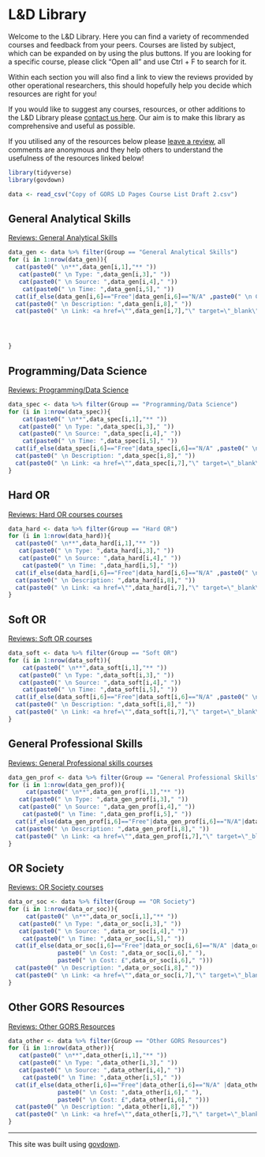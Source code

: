 # L&D Library

Welcome to the L&D Library. Here you can find a variety of recommended courses and feedback from your peers. Courses are listed by subject, which can be expanded on by using the plus buttons. If you are looking for a specific course, please click "Open all" and use Ctrl + F to search for it.

Within each section you will also find a link to view the reviews provided by other operational researchers, this should hopefully help you decide which resources are right for you!

If you would like to suggest any courses, resources, or other additions to the L&D Library please [contact us here](mailto:40885423.beisgov.onmicrosoft.com@emea.teams.ms). Our aim is to make this library as comprehensive and useful as possible.

::: {.warning}
If you utilised any of the resources below please [leave a review](https://airtable.com/shrDbLwOUCjoOi34D){target="_blank"}, all comments are anonymous and they help others to understand the usefulness of the resources linked below!
:::

```r
library(tidyverse)
library(govdown)

data <- read_csv("Copy of GORS LD Pages Course List Draft 2.csv")
```

::: {.accordion}
## General Analytical Skills
[Reviews: General Analytical Skills](https://airtable.com/shrVIHzn0GHqLIZAD/tblZfSMRzaGsSuODU?filter_Group=General%20Analytical%20Skills){target="_blank"} 

```r


data_gen <- data %>% filter(Group == "General Analytical Skills") 
for (i in 1:nrow(data_gen)){
  cat(paste0(" \n**",data_gen[i,1],"** "))
   cat(paste0(" \n Type: ",data_gen[i,3]," "))
   cat(paste0(" \n Source: ",data_gen[i,4]," "))
    cat(paste0(" \n Time: ",data_gen[i,5]," "))
  cat(if_else(data_gen[i,6]=="Free"|data_gen[i,6]=="N/A" ,paste0(" \n Cost: ",data_gen[i,6]," "), paste0(" \n Cost: £",data_gen[i,6]," ")))
  cat(paste0(" \n Description: ",data_gen[i,8]," "))
  cat(paste0(" \n Link: <a href=\"",data_gen[i,7],"\" target=\"_blank\">",data_gen[i,7],"</a> \n"))




}
```



## Programming/Data Science
[Reviews: Programming/Data Science](https://airtable.com/shrVIHzn0GHqLIZAD/tblZfSMRzaGsSuODU?filter_Group=Programming/Data%20Science){target="_blank"} 

```r
data_spec <- data %>% filter(Group == "Programming/Data Science") 
for (i in 1:nrow(data_spec)){
    cat(paste0(" \n**",data_spec[i,1],"** "))
   cat(paste0(" \n Type: ",data_spec[i,3]," "))
   cat(paste0(" \n Source: ",data_spec[i,4]," "))
    cat(paste0(" \n Time: ",data_spec[i,5]," "))
  cat(if_else(data_spec[i,6]=="Free"|data_spec[i,6]=="N/A" ,paste0(" \n Cost: ",data_spec[i,6]," "), paste0(" \n Cost: £",data_spec[i,6]," ")))
  cat(paste0(" \n Description: ",data_spec[i,8]," "))
  cat(paste0(" \n Link: <a href=\"",data_spec[i,7],"\" target=\"_blank\">",data_spec[i,7],"</a> \n"))
}


```


## Hard OR
[Reviews: Hard OR courses courses](https://airtable.com/shrVIHzn0GHqLIZAD/tblZfSMRzaGsSuODU?filter_Group=Hard%20OR){target="_blank"} 
```r
data_hard <- data %>% filter(Group == "Hard OR") 
for (i in 1:nrow(data_hard)){
  cat(paste0(" \n**",data_hard[i,1],"** "))
   cat(paste0(" \n Type: ",data_hard[i,3]," "))
   cat(paste0(" \n Source: ",data_hard[i,4]," "))
    cat(paste0(" \n Time: ",data_hard[i,5]," "))
  cat(if_else(data_hard[i,6]=="Free"|data_hard[i,6]=="N/A" ,paste0(" \n Cost: ",data_hard[i,6]," "), paste0(" \n Cost: £",data_hard[i,6]," ")))
  cat(paste0(" \n Description: ",data_hard[i,8]," "))
  cat(paste0(" \n Link: <a href=\"",data_hard[i,7],"\" target=\"_blank\">",data_hard[i,7],"</a> \n"))
}


```


## Soft OR
[Reviews: Soft OR courses](https://airtable.com/shrVIHzn0GHqLIZAD/tblZfSMRzaGsSuODU?filter_Group=Soft%20OR){target="_blank"} 

```r
data_soft <- data %>% filter(Group == "Soft OR") 
for (i in 1:nrow(data_soft)){
    cat(paste0(" \n**",data_soft[i,1],"** "))
   cat(paste0(" \n Type: ",data_soft[i,3]," "))
   cat(paste0(" \n Source: ",data_soft[i,4]," "))
    cat(paste0(" \n Time: ",data_soft[i,5]," "))
  cat(if_else(data_soft[i,6]=="Free"|data_soft[i,6]=="N/A" ,paste0(" \n Cost: ",data_soft[i,6]," "), paste0(" \n Cost: £",data_soft[i,6]," ")))
  cat(paste0(" \n Description: ",data_soft[i,8]," "))
  cat(paste0(" \n Link: <a href=\"",data_soft[i,7],"\" target=\"_blank\">",data_soft[i,7],"</a> \n"))
}

```


## General Professional Skills
[Reviews: General Professional skills courses](https://airtable.com/shrVIHzn0GHqLIZAD/tblZfSMRzaGsSuODU?filter_Group=General%20Professional%20Skills){target="_blank"} 

```r
data_gen_prof <- data %>% filter(Group == "General Professional Skills") 
for (i in 1:nrow(data_gen_prof)){
     cat(paste0(" \n**",data_gen_prof[i,1],"** "))
   cat(paste0(" \n Type: ",data_gen_prof[i,3]," "))
   cat(paste0(" \n Source: ",data_gen_prof[i,4]," "))
    cat(paste0(" \n Time: ",data_gen_prof[i,5]," "))
  cat(if_else(data_gen_prof[i,6]=="Free"|data_gen_prof[i,6]=="N/A"|data_gen_prof[i,6]=="See CSL" ,paste0(" \n Cost: ",data_gen_prof[i,6]," "), paste0(" \n Cost: £",data_gen_prof[i,6]," ")))
  cat(paste0(" \n Description: ",data_gen_prof[i,8]," "))
  cat(paste0(" \n Link: <a href=\"",data_gen_prof[i,7],"\" target=\"_blank\">",data_gen_prof[i,7],"</a> \n"))
}


```


## OR Society
[Reviews: OR Society courses](https://airtable.com/shrVIHzn0GHqLIZAD/tblZfSMRzaGsSuODU?filter_Group=OR%20Society){target="_blank"} 


```r
data_or_soc <- data %>% filter(Group == "OR Society") 
for (i in 1:nrow(data_or_soc)){
     cat(paste0(" \n**",data_or_soc[i,1],"** "))
   cat(paste0(" \n Type: ",data_or_soc[i,3]," "))
   cat(paste0(" \n Source: ",data_or_soc[i,4]," "))
    cat(paste0(" \n Time: ",data_or_soc[i,5]," "))
  cat(if_else(data_or_soc[i,6]=="Free"|data_or_soc[i,6]=="N/A" |data_or_soc[i,6]=="See OR Society" ,
              paste0(" \n Cost: ",data_or_soc[i,6]," "), 
              paste0(" \n Cost: £",data_or_soc[i,6]," ")))
  cat(paste0(" \n Description: ",data_or_soc[i,8]," "))
  cat(paste0(" \n Link: <a href=\"",data_or_soc[i,7],"\" target=\"_blank\">",data_or_soc[i,7],"</a> \n"))
}


```

## Other GORS Resources
[Reviews: Other GORS Resources](https://airtable.com/shrVIHzn0GHqLIZAD/tblZfSMRzaGsSuODU?filter_Group=Other%20GORS%20Resources){target="_blank"} 
```r
data_other <- data %>% filter(Group == "Other GORS Resources") 
for (i in 1:nrow(data_other)){
   cat(paste0(" \n**",data_other[i,1],"** "))
   cat(paste0(" \n Type: ",data_other[i,3]," "))
   cat(paste0(" \n Source: ",data_other[i,4]," "))
    cat(paste0(" \n Time: ",data_other[i,5]," "))
  cat(if_else(data_other[i,6]=="Free"|data_other[i,6]=="N/A" |data_other[i,6]=="Refer to framework" ,
              paste0(" \n Cost: ",data_other[i,6]," "), 
              paste0(" \n Cost: £",data_other[i,6]," ")))
  cat(paste0(" \n Description: ",data_other[i,8]," "))
  cat(paste0(" \n Link: <a href=\"",data_other[i,7],"\" target=\"_blank\">",data_other[i,7],"</a> \n"))
}


```

:::

---

::: {.small-para}
This site was built using [govdown](https://ukgovdatascience.github.io/govdown/){target="_blank"}.

:::
